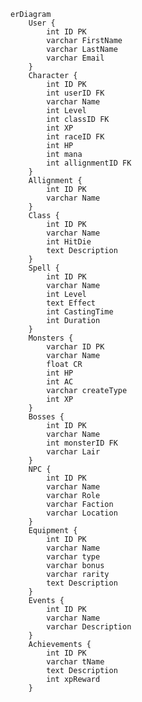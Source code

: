 ```mermaid
erDiagram
    User {
        int ID PK
        varchar FirstName
        varchar LastName
        varchar Email
    }
    Character {
        int ID PK
        int userID FK
        varchar Name
        int Level
        int classID FK
        int XP
        int raceID FK
        int HP
        int mana
        int allignmentID FK
    }
    Allignment {
        int ID PK
        varchar Name  
    }
    Class {
        int ID PK
        varchar Name
        int HitDie
        text Description
    }
    Spell {
        int ID PK
        varchar Name
        int Level
        text Effect
        int CastingTime
        int Duration
    }
    Monsters {
        varchar ID PK
        varchar Name
        float CR
        int HP
        int AC
        varchar createType
        int XP
    }
    Bosses {
        int ID PK
        varchar Name
        int monsterID FK
        varchar Lair
    }
    NPC {
        int ID PK
        varchar Name
        varchar Role
        varchar Faction
        varchar Location
    }
    Equipment {
        int ID PK
        varchar Name
        varchar type
        varchar bonus
        varchar rarity
        text Description
    }
    Events {
        int ID PK
        varchar Name
        varchar Description
    }
    Achievements {
        int ID PK
        varchar tName
        text Description
        int xpReward
    }
```
